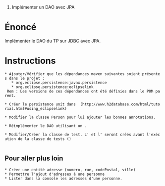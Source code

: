 #Implémenter un DAO avec JPA

= Énoncé =

Implémenter le DAO du TP sur JDBC avec JPA.


= Instructions =

 * Ajouter/Vérifier que les dépendances maven suivantes soient présentes dans le projet :
    * org.eclipse.persistence:javax.persistence
    * org.eclipse.persistence:eclipselink
  Rem : Les versions de ces dépendances ont été définies dans le POM parent.

 * Créer le persistence unit dans {{{src/main/resources/META-INF}}} (http://www.h2database.com/html/tutorial.html#using_eclipselink)

 * Modifier la classe Person pour lui ajouter les bonnes annotations.

 * Réimplémenter le DAO utilisant un {{{EntityManager}}}. 

 * Modifier/Créer la classe de test. L'{{{EntityManagerFactory}}} et l'{{{EntityManager}}} seront créés avant l'exécution de la classe de tests ({{{@BeforeClass}}})
  

== Pour aller plus loin ==

 * Créer une entité adresse (numero, rue, codePostal, ville)
 * Permettre l'ajout d'adresses à une personne
 * Lister dans la console les adresses d'une personne. 
